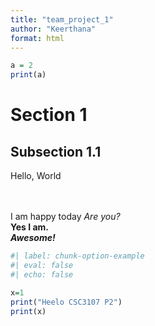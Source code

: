 ```yaml
---
title: "team_project_1"
author: "Keerthana"
format: html
---
```


```r
a = 2
print(a)
```

# Section 1
## Subsection 1.1

Hello, World\
\
\

I am happy today
*Are you?*\
**Yes I am.**\
***Awesome!***
```r

#| label: chunk-option-example
#| eval: false
#| echo: false

x=1
print("Heelo CSC3107 P2")
print(x)
```



